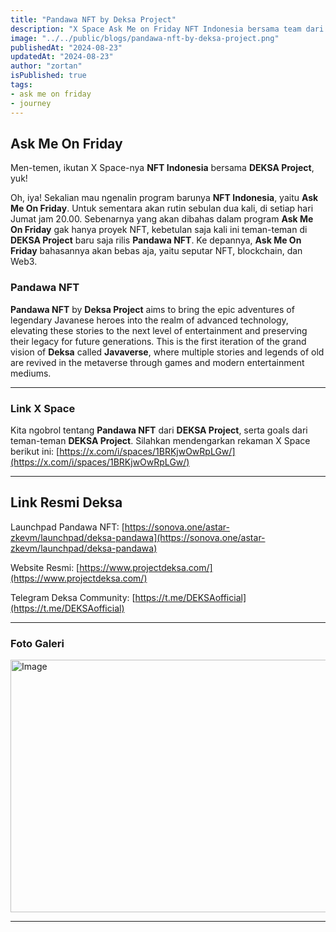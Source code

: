 ```yaml
---
title: "Pandawa NFT by Deksa Project"
description: "X Space Ask Me on Friday NFT Indonesia bersama team dari proyek Deksa dengan Pandawa NFT-nya."
image: "../../public/blogs/pandawa-nft-by-deksa-project.png"
publishedAt: "2024-08-23"
updatedAt: "2024-08-23"
author: "zortan"
isPublished: true
tags: 
- ask me on friday
- journey
---
```


## Ask Me On Friday

Men-temen, ikutan X Space-nya **NFT Indonesia** bersama **DEKSA Project**, yuk!

Oh, iya! Sekalian mau ngenalin program barunya **NFT Indonesia**, yaitu **Ask Me On Friday**. Untuk sementara akan rutin sebulan dua kali, di setiap hari Jumat jam 20.00. Sebenarnya yang akan dibahas dalam program **Ask Me On Friday** gak hanya proyek NFT, kebetulan saja kali ini teman-teman di **DEKSA Project** baru saja rilis **Pandawa NFT**. Ke depannya, **Ask Me On Friday** bahasannya akan bebas aja, yaitu seputar NFT, blockchain, dan Web3.

### Pandawa NFT

**Pandawa NFT** by **Deksa Project** aims to bring the epic adventures of legendary Javanese heroes into the realm of advanced technology, elevating these stories to the next level of entertainment and preserving their legacy for future generations. This is the first iteration of the grand vision of **Deksa** called **Javaverse**, where multiple stories and legends of old are revived in the metaverse through games and modern entertainment mediums.

---

### Link X Space

Kita ngobrol tentang **Pandawa NFT** dari **DEKSA Project**, serta goals dari teman-teman **DEKSA Project**. Silahkan mendengarkan rekaman X Space berikut ini: [https://x.com/i/spaces/1BRKjwOwRpLGw/](https://x.com/i/spaces/1BRKjwOwRpLGw/)

---

## Link Resmi Deksa

Launchpad Pandawa NFT: [https://sonova.one/astar-zkevm/launchpad/deksa-pandawa](https://sonova.one/astar-zkevm/launchpad/deksa-pandawa)

Website Resmi: [https://www.projectdeksa.com/](https://www.projectdeksa.com/)

Telegram Deksa Community: [https://t.me/DEKSAofficial](https://t.me/DEKSAofficial)

---

### Foto Galeri

<Image
  src="https://ipfs.io/ipfs/Qme4RHiGt6CoreJd6aeBiZ9K1avsN89uwVWcE1WJzodMJd/pandawa-nft-by-deksa-project.jpeg"
  width="718"
  height="404"
  alt="Image"
  sizes="100vw"
/>

---